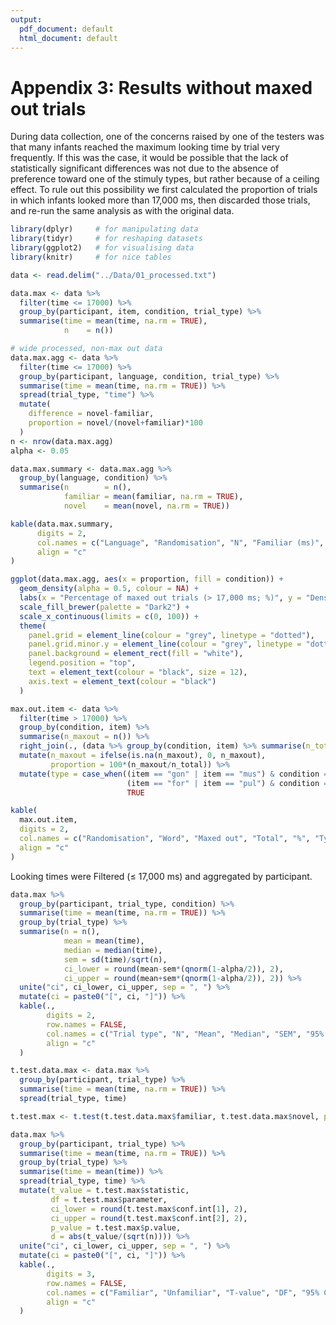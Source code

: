```yaml
---
output:
  pdf_document: default
  html_document: default
---
```

# Appendix 3: Results without maxed out trials

During data collection, one of the concerns raised by one of the testers was that many infants reached the maximum looking time by trial very frequently. If this was the case, it would be possible that the lack of statistically significant differences was not due to the absence of preference toward one of the stimuly types, but rather because of a ceiling effect. To rule out this possibility we first calculated the proportion of trials in which infants looked more than 17,000 ms, then discarded those trials, and re-run the same analysis as with the original data.


```r

library(dplyr)     # for manipulating data
library(tidyr)     # for reshaping datasets
library(ggplot2)   # for visualising data
library(knitr)     # for nice tables

data <- read.delim("../Data/01_processed.txt")

data.max <- data %>%
  filter(time <= 17000) %>%
  group_by(participant, item, condition, trial_type) %>%
  summarise(time = mean(time, na.rm = TRUE),
            n    = n())

# wide processed, non-max out data
data.max.agg <- data %>%
  filter(time <= 17000) %>%
  group_by(participant, language, condition, trial_type) %>%
  summarise(time = mean(time, na.rm = TRUE)) %>%
  spread(trial_type, "time") %>%
  mutate(
    difference = novel-familiar,
    proportion = novel/(novel+familiar)*100
  )
n <- nrow(data.max.agg)
alpha <- 0.05

data.max.summary <- data.max.agg %>%
  group_by(language, condition) %>%
  summarise(n        = n(),
            familiar = mean(familiar, na.rm = TRUE),
            novel    = mean(novel, na.rm = TRUE))

kable(data.max.summary,
      digits = 2,
      col.names = c("Language", "Randomisation", "N", "Familiar (ms)", "Novel (ms)"),
      align = "c"
)
```

```r

ggplot(data.max.agg, aes(x = proportion, fill = condition)) +
  geom_density(alpha = 0.5, colour = NA) +
  labs(x = "Percentage of maxed out trials (> 17,000 ms; %)", y = "Density", fill = "Randomisation") +
  scale_fill_brewer(palette = "Dark2") +
  scale_x_continuous(limits = c(0, 100)) +
  theme(
    panel.grid = element_line(colour = "grey", linetype = "dotted"),
    panel.grid.minor.y = element_line(colour = "grey", linetype = "dotted"),
    panel.background = element_rect(fill = "white"),
    legend.position = "top",
    text = element_text(colour = "black", size = 12),
    axis.text = element_text(colour = "black")
  )

```

```r
max.out.item <- data %>%
  filter(time > 17000) %>%
  group_by(condition, item) %>%
  summarise(n_maxout = n()) %>%
  right_join(., (data %>% group_by(condition, item) %>% summarise(n_total = n()))) %>%
  mutate(n_maxout = ifelse(is.na(n_maxout), 0, n_maxout),
         proportion = 100*(n_maxout/n_total)) %>%
  mutate(type = case_when((item == "gon" | item == "mus") & condition == "gonmus" ~ "familiar",
                          (item == "for" | item == "pul") & condition == "forpul" ~ "familiar",
                          TRUE                                                    ~ "novel"))

kable(
  max.out.item,
  digits = 2,
  col.names = c("Randomisation", "Word", "Maxed out", "Total", "%", "Type"),
  align = "c"
)
```

Looking times were Filtered ($\leq$ 17,000 ms) and aggregated by participant.

```r
data.max %>%
  group_by(participant, trial_type, condition) %>%
  summarise(time = mean(time, na.rm = TRUE)) %>%
  group_by(trial_type) %>%
  summarise(n = n(),
            mean = mean(time),
            median = median(time),
            sem = sd(time)/sqrt(n),
            ci_lower = round(mean-sem*(qnorm(1-alpha/2)), 2),
            ci_upper = round(mean+sem*(qnorm(1-alpha/2)), 2)) %>%
  unite("ci", ci_lower, ci_upper, sep = ", ") %>%
  mutate(ci = paste0("[", ci, "]")) %>%
  kable(.,
        digits = 2,
        row.names = FALSE,
        col.names = c("Trial type", "N", "Mean", "Median", "SEM", "95% CI"),
        align = "c"
  )
```

```r
t.test.data.max <- data.max %>%
  group_by(participant, trial_type) %>%
  summarise(time = mean(time, na.rm = TRUE)) %>%
  spread(trial_type, time) 

t.test.max <- t.test(t.test.data.max$familiar, t.test.data.max$novel, paired = TRUE)

data.max %>%
  group_by(participant, trial_type) %>%
  summarise(time = mean(time, na.rm = TRUE)) %>%
  group_by(trial_type) %>%
  summarise(time = mean(time)) %>%
  spread(trial_type, time) %>%
  mutate(t_value = t.test.max$statistic,
         df = t.test.max$parameter,
         ci_lower = round(t.test.max$conf.int[1], 2),
         ci_upper = round(t.test.max$conf.int[2], 2),
         p_value = t.test.max$p.value,
         d = abs(t_value/(sqrt(n)))) %>%
  unite("ci", ci_lower, ci_upper, sep = ", ") %>%
  mutate(ci = paste0("[", ci, "]")) %>%
  kable(.,
        digits = 3,
        row.names = FALSE,
        col.names = c("Familiar", "Unfamiliar", "T-value", "DF", "95% CI", "p-value", "Cohen's D"),
        align = "c"
  )
```